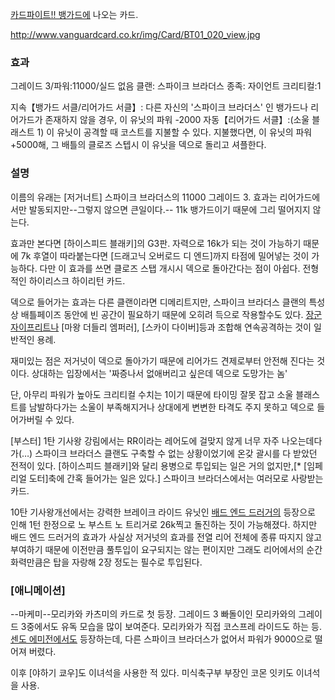 [[카드파이트!! 뱅가드]]에 나오는 카드.

http://www.vanguardcard.co.kr/img/Card/BT01_020_view.jpg

=== 효과 === 
그레이드 3/파워:11000/실드 없음
클랜: 스파이크 브라더스
종족: 자이언트
크리티컬:1

지속【뱅가드 서클/리어가드 서클】: 다른 자신의 '스파이크 브라더스' 인 뱅가드나 리어가드가 존재하지 않을 경우, 이 유닛의 파워 -2000
자동【리어가드 서클】:(소울 블래스트 1) 이 유닛이 공격할 때 코스트를 지불할 수 있다. 지불했다면, 이 유닛의 파워 +5000해, 그 배틀의 클로즈 스텝시 이 유닛을 덱으로 돌리고 셔플한다.

=== 설명 ===
이름의 유래는 [저거너트]
스파이크 브라더스의 11000 그레이드 3. 효과는 리어가드에서만 발동되지만--그렇지 않으면 큰일이다.-- 11k 뱅가드이기 때문에 그리 떨어지지 않는다.

효과만 본다면 [하이스피드 블래키]의 G3판. 자력으로 16k가 되는 것이 가능하기 때문에 7k 후열이 따라붙는다면 [드래고닉 오버로드 디 엔드]까지 타점에 밀어넣는 것이 가능하다. 다만 이 효과를 쓰면 클로즈 스탭 개시시 덱으로 돌아간다는 점이 아쉽다. 전형적인 하이리스크 하이리턴 카드. 

덱으로 들어가는 효과는 다른 클랜이라면 디메리트지만, 스파이크 브라더스 클랜의 특성상 배틀페이즈 동안에 빈 공간이 필요하기 때문에 오히려 득으로 작용할수도 있다. [[장군 자이프리트]]나 [마왕 더들리 엠퍼러], [스카이 다이버]등과 조합해 연속공격하는 것이 일반적인 용례.

재미있는 점은 저거넛이 덱으로 돌아가기 때문에 리어가드 견제로부터 안전해 진다는 것이다. 상대하는 입장에서는 '짜증나서 없애버리고 싶은데 덱으로 도망가는 놈'

단, 아무리 파워가 높아도 크리티컬 수치는 1이기 때문에 타이밍 잘못 잡고 소울 블래스트를 남발하다가는 소울이 부족해지거나 상대에게 변변한 타격도 주지 못하고 덱으로 들어가버릴 수 있다.

[부스터] 1탄 기사왕 강림에서는 RR이라는 레어도에 걸맞지 않게 너무 자주 나오는데다가(…) 스파이크 브라더스 클랜도 구축할 수 없는 상황이었기에 온갖 괄시를 다 받았던 전적이 있다. [하이스피드 블래키]와 달리 용병으로 투입되는 일은 거의 없지만,[* [임페리얼 도터]축에 간혹 들어가는 일은 있다.] 스파이크 브라더스에서는 여러모로 사랑받는 카드.

10탄 기사왕개선에서는 강력한 브레이크 라이드 유닛인 [[배드 엔드 드러거]]의 등장으로 인해 1턴 한정으로 노 부스트 노 트리거로 26k찍고 돌진하는 짓이 가능해졌다. 하지만 배드 엔드 드러거의 효과가 사실상 저거넛의 효과를 전열 리어 전체에 종류 따지지 않고 부여하기 때문에 이전만큼 풀투입이 요구되지는 않는 편이지만 그래도 리어에서의 순간 화력만큼은 탑을 자랑해 2장 정도는 필수로 투입된다.

=== [애니메이션] ===
--마케미--모리카와 카츠미의 카드로 첫 등장. 그레이드 3 빠돌이인 모리카와의 그레이드 3중에서도 유독 모습을 많이 보여준다. 모리카와가 직접 코스프레 라이드도 하는 등.
[[센도 에미]]전에서도 등장하는데, 다른 스파이크 브라더스가 없어서 파워가 9000으로 떨어져 버렸다.

이후 [야하기 쿄우]도 이녀석을 사용한 적 있다. 미식축구부 부장인 코몬 잇키도 이녀석을 사용.
